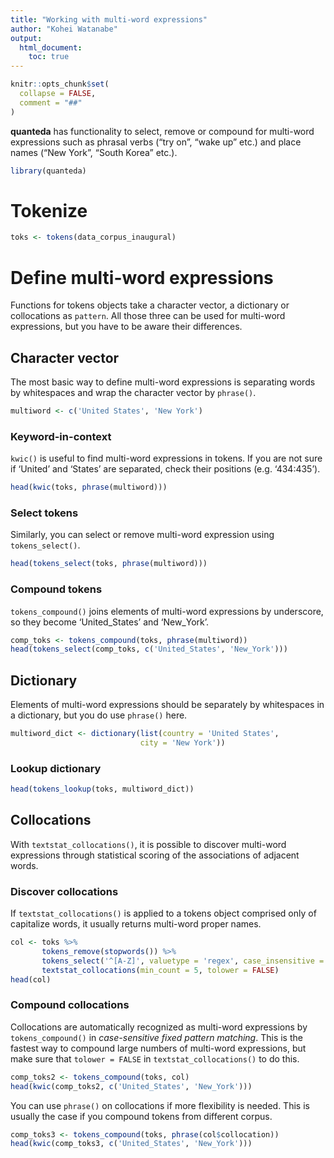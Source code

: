 ```yaml
---
title: "Working with multi-word expressions"
author: "Kohei Watanabe"
output: 
  html_document:
    toc: true
---
```


```r
knitr::opts_chunk$set(
  collapse = FALSE,
  comment = "##"
)
```

**quanteda** has functionality to select, remove or compound for multi-word expressions such as phrasal verbs ("try on", "wake up" etc.) and place names ("New York", "South Korea" etc.). 

```r
library(quanteda)
```

# Tokenize

```r
toks <- tokens(data_corpus_inaugural)
```

# Define multi-word expressions

Functions for tokens objects take a character vector, a dictionary or collocations as `pattern`. All those three can be used for multi-word expressions, but you have to be aware their differences.

## Character vector

The most basic way to define multi-word expressions is separating words by whitespaces and wrap the character vector by `phrase()`.

```r
multiword <- c('United States', 'New York')
```

### Keyword-in-context

`kwic()` is useful to find multi-word expressions in tokens. If you are not sure if 'United' and 'States' are separated, check their positions (e.g. '434:435').

```r
head(kwic(toks, phrase(multiword)))
```

### Select tokens

Similarly, you can select or remove multi-word expression using `tokens_select()`.

```r
head(tokens_select(toks, phrase(multiword)))
```

### Compound tokens

`tokens_compound()` joins elements of multi-word expressions by underscore, so they become 'United_States' and 'New_York'.

```r
comp_toks <- tokens_compound(toks, phrase(multiword))
head(tokens_select(comp_toks, c('United_States', 'New_York')))
```

## Dictionary

Elements of multi-word expressions should be separately by whitespaces in a dictionary, but you do use `phrase()` here.

```r
multiword_dict <- dictionary(list(country = 'United States', 
                             city = 'New York'))
```

### Lookup dictionary

```r
head(tokens_lookup(toks, multiword_dict))
```

## Collocations

With `textstat_collocations()`, it is possible to discover multi-word expressions through statistical scoring of the associations of adjacent words. 

### Discover collocations

If `textstat_collocations()` is applied to a tokens object comprised only of capitalize words, it usually returns multi-word proper names.

```r
col <- toks %>% 
       tokens_remove(stopwords()) %>% 
       tokens_select('^[A-Z]', valuetype = 'regex', case_insensitive = FALSE, padding = TRUE) %>% 
       textstat_collocations(min_count = 5, tolower = FALSE)
head(col)
```

### Compound collocations

Collocations are automatically recognized as multi-word expressions by `tokens_compound()` in *case-sensitive fixed pattern matching*. This is the fastest way to compound large numbers of multi-word expressions, but make sure that `tolower = FALSE` in `textstat_collocations()` to do this.

```r
comp_toks2 <- tokens_compound(toks, col)
head(kwic(comp_toks2, c('United_States', 'New_York')))
```

You can use `phrase()` on collocations if more flexibility is needed. This is usually the case if you compound tokens from different corpus.

```r
comp_toks3 <- tokens_compound(toks, phrase(col$collocation))
head(kwic(comp_toks3, c('United_States', 'New_York')))
```

